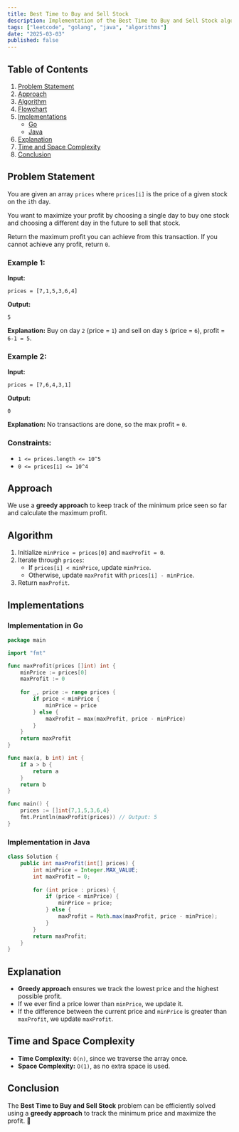 ```yaml
---
title: Best Time to Buy and Sell Stock
description: Implementation of the Best Time to Buy and Sell Stock algorithm with Go and Java.
tags: ["leetcode", "golang", "java", "algorithms"]
date: "2025-03-03"
published: false
---
```


## Table of Contents

1. [Problem Statement](#problem-statement)
2. [Approach](#approach)
3. [Algorithm](#algorithm)
4. [Flowchart](#flowchart)
5. [Implementations](#implementations)
   - [Go](#implementation-in-go)
   - [Java](#implementation-in-java)
6. [Explanation](#explanation)
7. [Time and Space Complexity](#time-and-space-complexity)
8. [Conclusion](#conclusion)

## Problem Statement

You are given an array `prices` where `prices[i]` is the price of a given stock on the `i`th day.

You want to maximize your profit by choosing a single day to buy one stock and choosing a different day in the future to sell that stock.

Return the maximum profit you can achieve from this transaction. If you cannot achieve any profit, return `0`.

### Example 1:

**Input:**
```
prices = [7,1,5,3,6,4]
```
**Output:**
```
5
```
**Explanation:** Buy on day `2` (price = `1`) and sell on day `5` (price = `6`), profit = `6-1 = 5`.

### Example 2:

**Input:**
```
prices = [7,6,4,3,1]
```
**Output:**
```
0
```
**Explanation:** No transactions are done, so the max profit = `0`.

### Constraints:

- `1 <= prices.length <= 10^5`
- `0 <= prices[i] <= 10^4`

## Approach

We use a **greedy approach** to keep track of the minimum price seen so far and calculate the maximum profit.

## Algorithm

1. Initialize `minPrice = prices[0]` and `maxProfit = 0`.
2. Iterate through `prices`:
   - If `prices[i] < minPrice`, update `minPrice`.
   - Otherwise, update `maxProfit` with `prices[i] - minPrice`.
3. Return `maxProfit`.

## Implementations

### Implementation in Go

```go
package main

import "fmt"

func maxProfit(prices []int) int {
    minPrice := prices[0]
    maxProfit := 0
    
    for _, price := range prices {
        if price < minPrice {
            minPrice = price
        } else {
            maxProfit = max(maxProfit, price - minPrice)
        }
    }
    return maxProfit
}

func max(a, b int) int {
    if a > b {
        return a
    }
    return b
}

func main() {
    prices := []int{7,1,5,3,6,4}
    fmt.Println(maxProfit(prices)) // Output: 5
}
```

### Implementation in Java

```java
class Solution {
    public int maxProfit(int[] prices) {
        int minPrice = Integer.MAX_VALUE;
        int maxProfit = 0;
        
        for (int price : prices) {
            if (price < minPrice) {
                minPrice = price;
            } else {
                maxProfit = Math.max(maxProfit, price - minPrice);
            }
        }
        return maxProfit;
    }
}
```

## Explanation

- **Greedy approach** ensures we track the lowest price and the highest possible profit.
- If we ever find a price lower than `minPrice`, we update it.
- If the difference between the current price and `minPrice` is greater than `maxProfit`, we update `maxProfit`.

## Time and Space Complexity

- **Time Complexity:** `O(n)`, since we traverse the array once.
- **Space Complexity:** `O(1)`, as no extra space is used.

## Conclusion

The **Best Time to Buy and Sell Stock** problem can be efficiently solved using a **greedy approach** to track the minimum price and maximize the profit. 🚀

